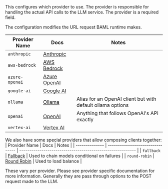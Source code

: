 <ParamField path="provider" type="string" required>
This configures which provider to use. The provider is responsible for handling the actual API calls to the LLM service. The provider is a required field.

The configuration modifies the URL request BAML runtime makes.

| Provider Name  | Docs                             | Notes                                                      |
| -------------- | -------------------------------- | ---------------------------------------------------------- |
| `anthropic`    | [Anthropic](/docs/snippets/clients/providers/anthropic) |                                                            |
| `aws-bedrock`  | [AWS Bedrock](/docs/snippets/clients/providers/aws-bedrock)    |                                                            |
| `azure-openai` | [Azure OpenAI](/docs/snippets/clients/providers/azure)  |                                                            |
| `google-ai`    | [Google AI](/docs/snippets/clients/providers/gemini)    |                                                            |
| `ollama`       | [Ollama](/docs/snippets/clients/providers/ollama)       | Alias for an OpenAI client but with default ollama options |
| `openai`       | [OpenAI](/docs/snippets/clients/providers/openai)       | Anything that follows OpenAI's API exactly                 |
| `vertex-ai`    | [Vertex AI](/docs/snippets/clients/providers/vertex)    |                                                            |

We also have some special providers that allow composing clients together:
| Provider Name  | Docs                             | Notes                                                      |
| -------------- | -------------------------------- | ---------------------------------------------------------- |
| `fallback`     | [Fallback](/docs/snippets/clients/fallback)             | Used to chain models conditional on failures               |
| `round-robin`  | [Round Robin](/docs/snippets/clients/round-robin)       | Used to load balance                                       |

</ParamField>

<ParamField path="options" type="dict[str, Any]" required>
These vary per provider. Please see provider specific documentation for more
information. Generally they are pass through options to the POST request made
to the LLM.
</ParamField>

